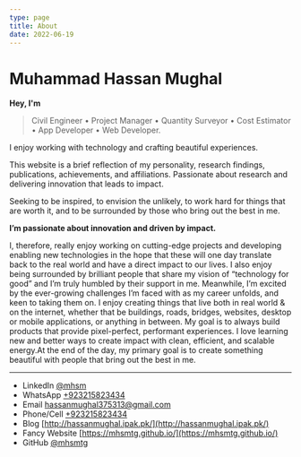 ```yaml
---
type: page
title: About
date: 2022-06-19
---
```


# Muhammad Hassan Mughal

**Hey, I'm**
> Civil Engineer • Project Manager • Quantity Surveyor • Cost Estimator • App Developer • Web Developer.


I enjoy working with technology and crafting beautiful experiences.

This website is a brief reflection of my personality, research findings, publications, achievements, and affiliations. Passionate about research and delivering innovation that leads to impact.

Seeking to be inspired, to envision the unlikely, to work hard for things that are worth it, and to be surrounded by those who bring out the best in me.

**I’m passionate about innovation and driven by impact.**

I, therefore, really enjoy working on cutting-edge projects and developing enabling new technologies in the hope that these will one day translate back to the real world and have a direct impact to our lives. I also enjoy being surrounded by brilliant people that share my vision of “technology for good” and I’m truly humbled by their support in me. Meanwhile, I’m excited by the ever-growing challenges I’m faced with as my career unfolds, and keen to taking them on. I enjoy creating things that live both in real world & on the internet, whether that be buildings, roads, bridges, websites, desktop or mobile applications, or anything in between. My goal is to always build products that provide pixel-perfect, performant experiences. I love learning new and better ways to create impact with clean, efficient, and scalable energy.At the end of the day, my primary goal is to create something beautiful with people that bring out the best in me.

---

- LinkedIn [@mhsm](https://linkedin.com/in/mhsm)
- WhatsApp [+923215823434](https://web.whatsapp.com/send?phone=923215823434&text&app_absent=0)
- Email hassanmughal375313@gmail.com
- Phone/Cell [+923215823434](tel:+923215823434)
- Blog [http://hassanmughal.ipak.pk/](http://hassanmughal.ipak.pk/)
- Fancy Website [https://mhsmtg.github.io/](https://mhsmtg.github.io/)
- GitHub [@mhsmtg](https://github.com/mhsmtg)
